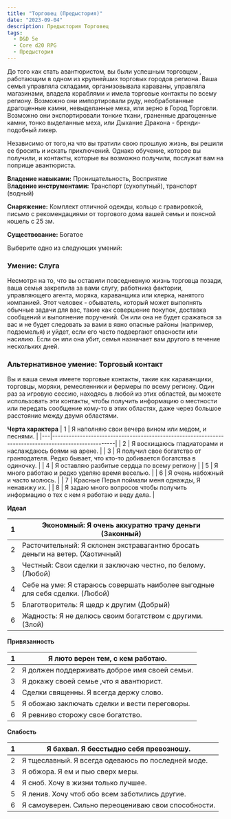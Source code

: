 ```yaml
---
title: "Торговец (Предыстория)"
date: "2023-09-04"
description: Предыстория Торговец
tags:
  - D&D 5e
  - Core d20 RPG
  - Предыстория
---
```


До того как стать авантюристом, вы были успешным торговцем , работающим в одном из крупнейших торговых городов региона. Ваша семья управляла складами, организовывала караваны, управляла магазинами, владела кораблями и имела торговые контакты по всему региону. Возможно они импортировали руду, необработанные драгоценные камни, невыделанные меха, или зерно в Город Торговли. Возможно они экспортировали тонкие ткани, граненные драгоценные камни, тонко выделанные меха, или Дыхание Дракона - бренди-подобный ликер.

Независимо от того,на что вы тратили свою прошлую жизнь, вы решили ее бросить и искать приключений. Однако обучение, которое вы получили, и контакты, которые вы возможно получили, послужат вам на поприще авантюриста.

**Владение навыками:** Проницательность, Восприятие  
В**ладение инструментами:** Транспорт (сухопутный), транспорт (водный)

**Снаряжение:** Комплект отличной одежды, кольцо с гравировкой, письмо с рекомендациями от торгового дома вашей семьи и поясной кошель с 25 зм.

**Существование:** Богатое

Выберите одно из следующих умений:

### Умение: Слуга

Несмотря на то, что вы оставили повседневную жизнь торговца позади, ваша семья закрепила за вами слугу, работника фактории, управляющего агента, моряка, караванщика или клерка, нанятого компанией. Этот человек - обыватель, который может выполнять обычные задачи для вас, такие как совершение покупок, доставка сообщений и выполнение поручений. Он или она не будет сражаться за вас и не будет следовать за вами в явно опасные районы (например, подземелья) и уйдет, если его часто подвергают опасности или насилию. Если он или она убит, семья назначает вам другого в течение нескольких дней.

### Альтернативное умение: Торговый контакт

Вы и ваша семья имеете торговые контакты, такие как караванщики, торговцы, моряки, ремесленники и фермеры по всему региону. Один раз за игровую сессию, находясь в любой из этих областей, вы можете использовать эти контакты, чтобы получить информацию о местности или передать сообщение кому-то в этих областях, даже через большое расстояние между двумя областями.

**Черта характера**
| 1 | Я наполняю свои вечера вином или медом, и песнями. |
|---|-----------------------------------------------------------------------------------------------------|
| 2 | Я восхищаюсь гладиаторами и наслаждаюсь боями на арене. |
| 3 | Я получил свое богатство от грантодателя. Редко бывает, что кто-то добивается богатства в одиночку. |
| 4 | Я оставляю разбитые сердца по всему региону |
| 5 | Я много работаю и редко уделяю время веселью. |
| 6 | Я очень набожный и часто молюсь. |
| 7 | Красные Перья поймали меня однажды, Я ненавижу их. |
| 8 | Я задаю много вопросов чтобы получить информацию о тех с кем я работаю и веду дела. |

**Идеал**

| 1   | Экономный: Я очень аккуратно трачу деньги (Законный)                          |
| --- | ----------------------------------------------------------------------------- |
| 2   | Расточительный: Я склонен экстравагантно бросать деньги на ветер. (Хаотичный) |
| 3   | Честный: Свои сделки я заключаю честно, по белому. (Любой)                    |
| 4   | Себе на уме: Я стараюсь совершать наиболее выгодные для себя сделки. (Любой)  |
| 5   | Благотворитель: Я щедр к другим (Добрый)                                      |
| 6   | Жадность: Я не делюсь своим богатством с другими. (Злой)                      |

**Привязанность**

| 1   | Я люто верен тем, с кем работаю.              |
| --- | --------------------------------------------- |
| 2   | Я должен поддерживать доброе имя своей семьи. |
| 3   | Я докажу своей семье ,что я авантюрист.       |
| 4   | Сделки священны. Я всегда держу слово.        |
| 5   | Я обожаю заключать сделки и вести переговоры. |
| 6   | Я ревниво сторожу свое богатство.             |

**Слабость**

| 1   | Я бахвал. Я бесстыдно себя превозношу.              |
| --- | --------------------------------------------------- |
| 2   | Я тщеславный. Я всегда одеваюсь по последней моде.  |
| 3   | Я обжора. Я ем и пью сверх меры.                    |
| 4   | Я сноб. Хочу в жизни только лучшее.                 |
| 5   | Я ленив. Хочу чтоб обо всем заботились другие.      |
| 6   | Я самоуверен. Сильно переоцениваю свои способности. |
